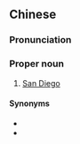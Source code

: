{{also|圣迭戈}}
==Chinese==
{{zh-forms|s=圣迭戈}}

===Pronunciation===
{{zh-pron
|m=Shèngdiégē
|cat=pn
}}

===Proper noun===
{{zh-proper noun}}

# [[San Diego]]

====Synonyms====
* {{zh-l|聖地牙哥}}
* {{zh-l|聖地亞哥}}

{{zh-cat|Cities}}